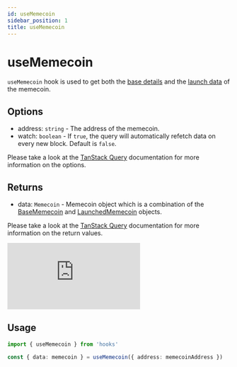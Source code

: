 ---
id: useMemecoin
sidebar_position: 1
title: useMemecoin
---

# useMemecoin

`useMemecoin` hook is used to get both the [base details](./useBaseMemecoin) and the [launch data](./useMemecoinLaunch) of the memecoin.

## Options

- address: `string` - The address of the memecoin.
- watch: `boolean` - If `true`, the query will automatically refetch data on every new block. Default is `false`.

Please take a look at the [TanStack Query](https://tanstack.com/query/v5/docs/framework/react/reference/useQuery) documentation for more information on the options.

## Returns

- data: `Memecoin` - Memecoin object which is a combination of the [BaseMemecoin](./useBaseMemecoin) and [LaunchedMemecoin](./useMemecoinLaunch) objects.

Please take a look at the [TanStack Query](https://tanstack.com/query/v5/docs/framework/react/reference/useQuery) documentation for more information on the return values.

<iframe
  frameborder="0"
  style={{ width: '100%', height: '352px' }}
  allow="clipboard-write"
  src="https://emgithub.com/iframe.html?target=https%3A%2F%2Fgithub.com%2Fkeep-starknet-strange%2Funruggable.meme%2Fblob%2Fdf4daac8f4a91f8ed5279f7a39ab9b40125265c7%2Fpackages%2Fcore%2Fsrc%2Ftypes%2Fmemecoin.ts%23L49-L72&style=github-dark-dimmed&type=code&showBorder=on&showLineNumbers=on&showFileMeta=on&showFullPath=on&showCopy=on"
></iframe>

## Usage

```ts
import { useMemecoin } from 'hooks'

const { data: memecoin } = useMemecoin({ address: memecoinAddress })
```
